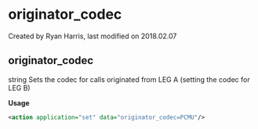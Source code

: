 
# originator_codec 

 Created by  Ryan Harris, last modified on 2018.02.07

## originator_codec

string Sets the codec for calls originated from LEG A (setting the codec for LEG B)

**Usage**

```xml
<action application="set" data="originator_codec=PCMU"/>
```


